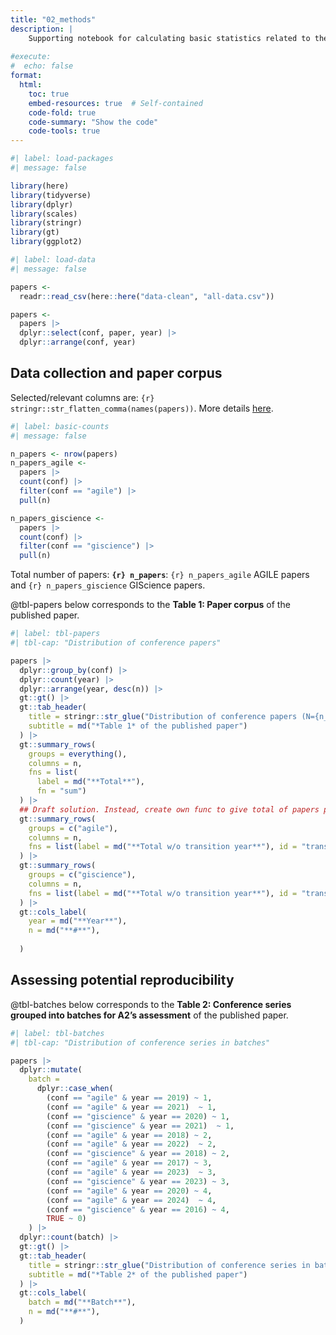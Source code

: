 ```yaml
---
title: "02_methods"
description: |
    Supporting notebook for calculating basic statistics related to the papers corpus. See the "Methods" section in the final articel
    
#execute:
#  echo: false
format: 
  html:
    toc: true
    embed-resources: true  # Self-contained
    code-fold: true
    code-summary: "Show the code"
    code-tools: true
---
```



```r
#| label: load-packages
#| message: false

library(here)
library(tidyverse)
library(dplyr)
library(scales)
library(stringr)
library(gt)
library(ggplot2)
```


```r
#| label: load-data
#| message: false

papers <- 
  readr::read_csv(here::here("data-clean", "all-data.csv"))

papers <- 
  papers |>
  dplyr::select(conf, paper, year) |>
  dplyr::arrange(conf, year)


```

## Data collection and paper corpus

Selected/relevant columns are: `{r} stringr::str_flatten_comma(names(papers))`. More details [here](https://github.com/nuest/reproducible-research-giscience-longitudinal-study/tree/main/data-clean).


```r
#| label: basic-counts
#| message: false

n_papers <- nrow(papers)
n_papers_agile <- 
  papers |>
  count(conf) |>
  filter(conf == "agile") |>
  pull(n)

n_papers_giscience <- 
  papers |>
  count(conf) |>
  filter(conf == "giscience") |>
  pull(n)
```

Total number of papers: **`{r} n_papers`**: `{r} n_papers_agile` AGILE papers and `{r} n_papers_giscience` GIScience papers.

@tbl-papers below corresponds to the **Table 1: Paper corpus** of the published paper. 

```r
#| label: tbl-papers
#| tbl-cap: "Distribution of conference papers"

papers |>
  dplyr::group_by(conf) |>
  dplyr::count(year) |>
  dplyr::arrange(year, desc(n)) |>
  gt::gt() |>
  gt::tab_header(
    title = stringr::str_glue("Distribution of conference papers (N={n_papers})"),
    subtitle = md("*Table 1* of the published paper")
  ) |>
  gt::summary_rows(
    groups = everything(),
    columns = n,
    fns = list(
      label = md("**Total**"),
      fn = "sum")
  ) |>
  ## Draft solution. Instead, create own func to give total of papers per group without transitions year
  gt::summary_rows(
    groups = c("agile"),
    columns = n,
    fns = list(label = md("**Total w/o transition year**"), id = "transition_agile") ~ (sum(.)-22)  
  ) |>
  gt::summary_rows(
    groups = c("giscience"),
    columns = n,
    fns = list(label = md("**Total w/o transition year**"), id = "transition_agile") ~ (sum(.)-16)  
  ) |>
  gt::cols_label(
    year = md("**Year**"),
    n = md("**#**"),
    
  )

```

## Assessing potential reproducibility

@tbl-batches below corresponds to the **Table 2: Conference series grouped into batches for A2’s assessment** of the published paper.


```r
#| label: tbl-batches
#| tbl-cap: "Distribution of conference series in batches"

papers |>
  dplyr::mutate(
    batch = 
      dplyr::case_when(
        (conf == "agile" & year == 2019) ~ 1,
        (conf == "agile" & year == 2021)  ~ 1,
        (conf == "giscience" & year == 2020) ~ 1,
        (conf == "giscience" & year == 2021)  ~ 1,
        (conf == "agile" & year == 2018) ~ 2,
        (conf == "agile" & year == 2022)  ~ 2,
        (conf == "giscience" & year == 2018) ~ 2,
        (conf == "agile" & year == 2017) ~ 3,
        (conf == "agile" & year == 2023)  ~ 3,
        (conf == "giscience" & year == 2023) ~ 3,
        (conf == "agile" & year == 2020) ~ 4,
        (conf == "agile" & year == 2024)  ~ 4,
        (conf == "giscience" & year == 2016) ~ 4,
        TRUE ~ 0)
    ) |>
  dplyr::count(batch) |>
  gt::gt() |>
  gt::tab_header(
    title = stringr::str_glue("Distribution of conference series in batches (N={n_papers})"),
    subtitle = md("*Table 2* of the published paper")
  ) |>
  gt::cols_label(
    batch = md("**Batch**"),
    n = md("**#**"),
  )
```


